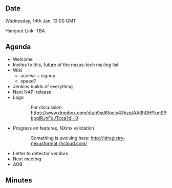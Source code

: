 ==Date==

Wednesday, 14th Jan, 13:00 GMT

Hangout Link: TBA

==Agenda==

* Welcome
* Invites to this, future of the nexus-tech mailing list
* Wiki 
** access + signup
** speed?
* Jenkins builds of everything
* Next NAPI release
* Logo
:: For discussion: https://www.dropbox.com/sh/n9sd8foejy43hzq/AABhDHPkmS9kpqIRJnFoJTcoa?dl=0
* Progress on features, NXmx validation 
::  Something is evolving here: http://idregistry-nexusformat.rhcloud.com/ 
* Letter to detector vendors
* Next meeting
* AOB

==Minutes==